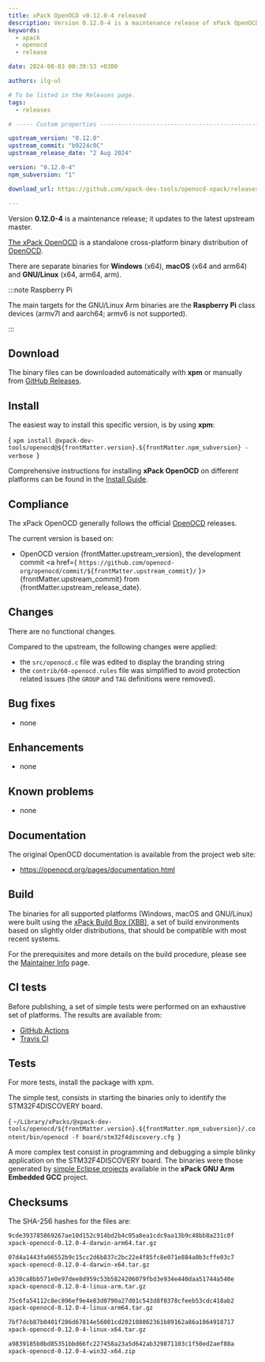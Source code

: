 ```yaml
---
title: xPack OpenOCD v0.12.0-4 released
description: Version 0.12.0-4 is a maintenance release of xPack OpenOCD.
keywords:
  - xpack
  - openocd
  - release

date: 2024-08-03 00:39:53 +0300

authors: ilg-ul

# To be listed in the Releases page.
tags:
  - releases

# ----- Custom properties -----------------------------------------------------

upstream_version: "0.12.0"
upstream_commit: "b9224c0C"
upstream_release_date: "2 Aug 2024"

version: "0.12.0-4"
npm_subversion: "1"

download_url: https://github.com/xpack-dev-tools/openocd-xpack/releases/tag/v0.12.0-4/

---
```


<head><title>{frontMatter.title}</title></head>

Version **0.12.0-4** is a maintenance release; it updates to
the latest upstream master.

<!-- truncate -->



[The xPack OpenOCD](https://xpack-dev-tools.github.io/openocd-xpack/)
is a standalone cross-platform binary distribution of
[OpenOCD](https://openocd.org).

There are separate binaries for **Windows** (x64),
**macOS** (x64 and arm64)
and **GNU/Linux** (x64, arm64, arm).

:::note Raspberry Pi

The main targets for the GNU/Linux Arm
binaries are the **Raspberry Pi** class devices (armv7l and aarch64;
armv6 is not supported).

:::

## Download

The binary files can be downloaded automatically with **xpm** or manually
from <a href={frontMatter.download_url}>GitHub Releases</a>.

<Prerequisites/>

## Install

The easiest way to install this specific version, is by using **xpm**:

<CodeBlock language="console"> {
`xpm install @xpack-dev-tools/openocd@${frontMatter.version}.${frontMatter.npm_subversion} -verbose
`} </CodeBlock>

Comprehensive instructions for installing **xPack OpenOCD** on different platforms
can be found in the [Install Guide](/docs/install/).

## Compliance

The xPack OpenOCD generally follows the official
[OpenOCD](https://openocd.org) releases.

The current version is based on:

- OpenOCD version {frontMatter.upstream_version}, the development commit <a href={ `https://github.com/openocd-org/openocd/commit/${frontMatter.upstream_commit}/` }>{frontMatter.upstream_commit}</a> from {frontMatter.upstream_release_date}.

## Changes

There are no functional changes.

Compared to the upstream, the following changes were applied:

- the `src/openocd.c` file was edited to display the branding string
- the `contrib/60-openocd.rules` file was simplified to avoid protection
  related issues (the `GROUP` and `TAG` definitions were removed).

## Bug fixes

- none

## Enhancements

- none

## Known problems

- none

## Documentation

The original OpenOCD documentation is available from the project web site:

- https://openocd.org/pages/documentation.html

## Build

The binaries for all supported platforms
(Windows, macOS and GNU/Linux) were built using the
[xPack Build Box (XBB)](https://xpack.github.io/xbb/), a set
of build environments based on slightly older distributions, that should be
compatible with most recent systems.

For the prerequisites and more details on the build procedure, please see the
[Maintainer Info](/docs/maintainer/) page.

## CI tests

Before publishing, a set of simple tests were performed on an exhaustive
set of platforms. The results are available from:

- [GitHub Actions](https://github.com/xpack-dev-tools/openocd-xpack/actions/)
- [Travis CI](https://app.travis-ci.com/github/xpack-dev-tools/openocd-xpack/builds/)

## Tests

For more tests, install the package with xpm.

The simple test, consists in starting the binaries
only to identify the STM32F4DISCOVERY board.

<CodeBlock language="sh"> {
`~/Library/xPacks/@xpack-dev-tools/openocd/${frontMatter.version}.${frontMatter.npm_subversion}/.content/bin/openocd -f board/stm32f4discovery.cfg
`} </CodeBlock>

A more complex test consist in programming and debugging a simple blinky
application on the STM32F4DISCOVERY board. The binaries were
those generated by
[simple Eclipse projects](https://github.com/xpack-dev-tools/arm-none-eabi-gcc-xpack/tree/xpack/tests/eclipse)
available in the **xPack GNU Arm Embedded GCC** project.

## Checksums

The SHA-256 hashes for the files are:

```txt
9cde393785869267ae10d152c914bd2b4c05a8ea1cdc9aa13b9c48bb8a231c0f
xpack-openocd-0.12.0-4-darwin-arm64.tar.gz

07d4a1443fa06552b9c15cc2d6b837c2bc22e4f85fc8e071e884a0b3cffe03c7
xpack-openocd-0.12.0-4-darwin-x64.tar.gz

a530ca8bb571e0e97dee8d959c53b5824206079fbd3e934e440daa51744a540e
xpack-openocd-0.12.0-4-linux-arm.tar.gz

75c6fa54112c8ec896ef9e4e83d0790a27d01c543d8f0378cfeeb53cdc418ab2
xpack-openocd-0.12.0-4-linux-arm64.tar.gz

7bf7dcb87b0401f286d67814e56001cd202108062361b89162a86a1864918717
xpack-openocd-0.12.0-4-linux-x64.tar.gz

a9839185b0bd85351bbd66fc227458a23a5d642ab329871103c1f50ed2aef88a
xpack-openocd-0.12.0-4-win32-x64.zip

```

<DeprecationNotices/>

<DownloadAnalytics version={frontMatter.version}/>
